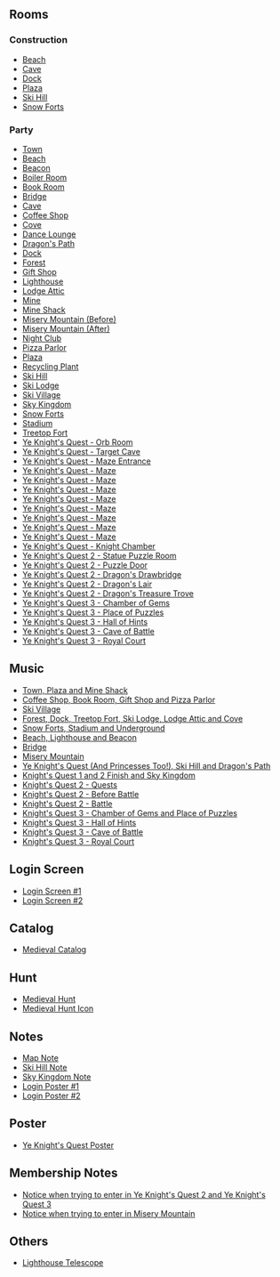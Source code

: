 

==Rooms==
===Construction===
*[[Media:MedievalParty2012ConsBeach.swf|Beach]]
*[[Media:MedievalParty2012ConsCave.swf|Cave]]
*[[Media:MedievalParty2012ConsDock.swf|Dock]]
*[[Media:MedievalParty2012ConsPlaza.swf|Plaza]]
*[[Media:MedievalParty2012ConsMtn.swf|Ski Hill]]
*[[Media:MedievalParty2012ConsForts.swf|Snow Forts]]

===Party===
*[[Media:RoomsTown-MedievalParty2012.swf|Town]]
*[[Media:MedievalParty2012beach.swf|Beach]]
*[[Media:MedievalParty2012beacon.swf|Beacon]]
*[[Media:MedievalParty2012boiler.swf|Boiler Room]]
*[[Media:MedievalParty2012book.swf|Book Room]]
*[[Media:MedievalParty2012party25.swf|Bridge]]
*[[Media:MedievalParty2012cave.swf|Cave]]
*[[Media:MedievalParty2012coffee.swf|Coffee Shop]]
*[[Media:MedievalParty2012cove.swf|Cove]]
*[[Media:MedievalParty2012lounge.swf|Dance Lounge]]
*[[Media:MedievalParty2012party24.swf|Dragon's Path]]
*[[Media:MedievalParty2012dock.swf|Dock]]
*[[Media:MedievalParty2012forest.swf|Forest]]
*[[Media:MedievalParty2012shop.swf|Gift Shop]]
*[[Media:MedievalParty2012light.swf|Lighthouse]]
*[[Media:MedievalParty2012attic.swf|Lodge Attic]]
*[[Media:MedievalParty2012mine.swf|Mine]]
*[[Media:MedievalParty2012shack.swf|Mine Shack]]
*[[Media:MedievalParty2012party26.swf|Misery Mountain (Before)]]
*[[Media:MedievalParty2012party26 2.swf|Misery Mountain (After)]]
*[[Media:MedievalParty2012dance.swf|Night Club]]
*[[Media:MedievalParty2012pizza.swf|Pizza Parlor]]
*[[Media:MedievalParty2012plaza.swf|Plaza]]
*[[Media:MedievalParty2012eco.swf|Recycling Plant]]
*[[Media:MedievalParty2012mtn.swf|Ski Hill]]
*[[Media:MedievalParty2012lodge.swf|Ski Lodge]]
*[[Media:MedievalParty2012village.swf|Ski Village]]
*[[Media:MedievalParty2012party27.swf|Sky Kingdom]]
*[[Media:MedievalParty2012forts.swf|Snow Forts]]
*[[Media:MedievalParty2012rink.swf|Stadium]]
*[[Media:MedievalParty2012party1.swf|Treetop Fort]]
*[[Media:MedievalParty2012arty2.swf|Ye Knight's Quest - Orb Room]]
*[[Media:MedievalParty2012Party3.swf|Ye Knight's Quest - Target Cave]]
*[[Media:MedievalParty2012Party4.swf|Ye Knight's Quest - Maze Entrance]]
*[[Media:MedievalParty2012Party5.swf|Ye Knight's Quest - Maze]]
*[[Media:MedievalParty2012Party6.swf|Ye Knight's Quest - Maze]]
*[[Media:MedievalParty2012Party7.swf|Ye Knight's Quest - Maze]]
*[[Media:MedievalParty2012Party8.swf|Ye Knight's Quest - Maze]]
*[[Media:MedievalParty2012Party9.swf|Ye Knight's Quest - Maze]]
*[[Media:MedievalParty2012Party10.swf|Ye Knight's Quest - Maze]]
*[[Media:MedievalParty2012Party11.swf|Ye Knight's Quest - Maze]]
*[[Media:MedievalParty2012Party12.swf|Ye Knight's Quest - Maze]]
*[[Media:MedievalParty2012Party13.swf|Ye Knight's Quest - Knight Chamber]]
*[[Media:MedievalParty2012Party14.swf|Ye Knight's Quest 2 - Statue Puzzle Room]]
*[[Media:MedievalParty2012Party15.swf|Ye Knight's Quest 2 - Puzzle Door]]
*[[Media:MedievalParty2012Party16.swf|Ye Knight's Quest 2 - Dragon's Drawbridge]]
*[[Media:MedievalParty2012Party17.swf|Ye Knight's Quest 2 - Dragon's Lair]]
*[[Media:MedievalParty2012Party18.swf|Ye Knight's Quest 2 - Dragon's Treasure Trove]]
*[[Media:MedievalParty2012Party19.swf|Ye Knight's Quest 3 - Chamber of Gems]]
*[[Media:MedievalParty2012Party20.swf|Ye Knight's Quest 3 - Place of Puzzles]]
*[[Media:MedievalParty2012Party21.swf|Ye Knight's Quest 3 - Hall of Hints]]
*[[Media:MedievalParty2012Party22.swf|Ye Knight's Quest 3 - Cave of Battle]]
*[[Media:MedievalParty2012Party23.swf|Ye Knight's Quest 3 - Royal Court]]

==Music==
*[[Media:Music233.swf|Town, Plaza and Mine Shack]]
*[[Media:Music234.swf|Coffee Shop, Book Room, Gift Shop and Pizza Parlor]]
*[[Media:Music295.swf|Ski Village]]
*[[Media:Music235.swf|Forest, Dock, Treetop Fort, Ski Lodge, Lodge Attic and Cove]]
*[[Media:Music236.swf|Snow Forts, Stadium and Underground]]
*[[Media:Music305.swf|Beach, Lighthouse and Beacon]]
*[[Media:Music322.swf|Bridge]]
*[[Media:Music323.swf|Misery Mountain]]
*[[Media:Music266.swf|Ye Knight's Quest (And Princesses Too!), Ski Hill and Dragon's Path]]
*[[Media:Music265.swf|Knight's Quest 1 and 2 Finish and Sky Kingdom]]
*[[Media:Music286.swf|Knight's Quest 2 - Quests]]
*[[Media:Music287.swf|Knight's Quest 2 - Before Battle]]
*[[Media:Music288.swf|Knight's Quest 2 - Battle]]
*[[Media:Music310.swf|Knight's Quest 3 - Chamber of Gems and Place of Puzzles]]
*[[Media:Music309.swf|Knight's Quest 3 - Hall of Hints]]
*[[Media:Music308.swf|Knight's Quest 3 - Cave of Battle]]
*[[Media:Music41.swf|Knight's Quest 3 - Royal Court]]

==Login Screen==
*[[Media:MedievalParty2012PreStartBillboards.swf|Login Screen #1]]
*[[Media:MedievalParty2012StartBillboards.swf|Login Screen #2]]

==Catalog==
*[[Media:MedievalParty2012Catalog.swf|Medieval Catalog]]

==Hunt==
*[[Media:MedievalParty2012MedievalHunt.swf|Medieval Hunt]]
*[[Media:MedievalParty2012MedievalHuntIcon.swf|Medieval Hunt Icon]]

==Notes==
*[[Media:MedievalParty2012Party_map_note.swf|Map Note]]
*[[Media:MedievalParty2012Item.swf|Ski Hill Note]]
*[[Media:MedievalParty2012Sky.swf|Sky Kingdom Note]]
*[[Media:MedievalParty2012loginposter.swf|Login Poster #1]]
*[[Media:MedievalParty2012loginposter2.swf|Login Poster #2]]

==Poster==
*[[Media:MedievalParty2012Quest.swf|Ye Knight's Quest Poster]]

==Membership Notes==
*[[Media:MedievalParty2012Member1.swf|Notice when trying to enter in Ye Knight's Quest 2 and Ye Knight's Quest 3]]
*[[Media:MedievalParty2012Member2.swf|Notice when trying to enter in Misery Mountain]]

==Others==
*[[Media:MedievalParty2012telescope.swf|Lighthouse Telescope]]
{{Parties}}

